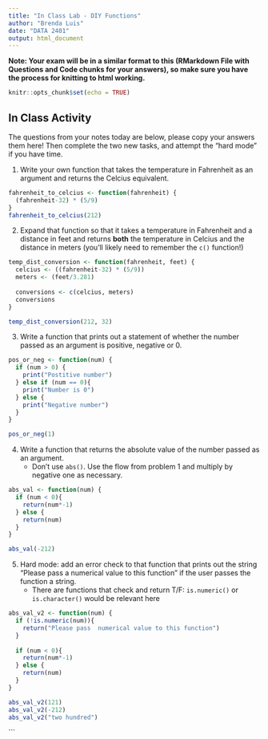 ```yaml
---
title: "In Class Lab - DIY Functions"
author: "Brenda Luis"
date: "DATA 2401"
output: html_document
---
```

**Note: Your exam will be in a similar format to this (RMarkdown File with Questions and Code chunks for your answers), so make sure you have the process for knitting to html working.** 

```r
knitr::opts_chunk$set(echo = TRUE)
```

## In Class Activity 
The questions from your notes today are below, please copy your answers them here! Then complete the two new tasks, and attempt the "hard mode" if you have time. 

1. Write your own function that takes the temperature in Fahrenheit as an argument and returns the Celcius equivalent. 

```R
fahrenheit_to_celcius <- function(fahrenheit) {
  (fahrenheit-32) * (5/9)
}
fahrenheit_to_celcius(212)

```

2. Expand that function so that it takes a temperature in Fahrenheit and a distance in feet and returns **both** the temperature in Celcius and the distance in meters (you'll likely need to remember the `c()` function!)


```r
temp_dist_conversion <- function(fahrenheit, feet) {
  celcius <- ((fahrenheit-32) * (5/9))
  meters <- (feet/3.281)
  
  conversions <- c(celcius, meters)
  conversions 
}

temp_dist_conversion(212, 32)

```


3. Write a function that prints out a statement of whether the number passed as an argument is positive, negative or 0. 

```R
pos_or_neg <- function(num) {
  if (num > 0) {
    print("Postitive number")
  } else if (num == 0){
    print("Number is 0")
  } else {
    print("Negative number")
  }
}

pos_or_neg(1)

```

4. Write a function that returns the absolute value of the number passed as an argument.
   + Don't use `abs()`. Use the flow from problem 1 and multiply by negative one as necessary. 
   
```r
abs_val <- function(num) {
  if (num < 0){
    return(num*-1)
  } else {
    return(num)
  }
}

abs_val(-212)

```

5. Hard mode: add an error check to that function that prints out the string "Please pass a numerical value to this function" if the user passes the function a string. 
   + There are functions that check and return T/F: `is.numeric()` or `is.character()` would be relevant here
   
```r

abs_val_v2 <- function(num) {
  if (!is.numeric(num)){
    return("Please pass  numerical value to this function")
  }
  
  if (num < 0){
    return(num*-1)
  } else {
    return(num)
  }
}

abs_val_v2(121)
abs_val_v2(-212)
abs_val_v2("two hundred")

```
```

